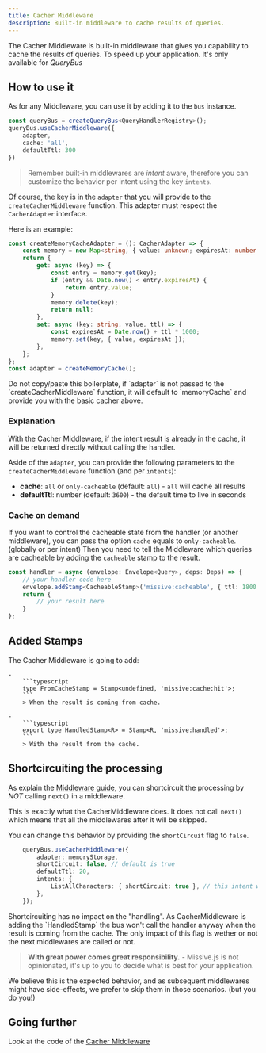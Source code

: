 ```yaml
---
title: Cacher Middleware
description: Built-in middleware to cache results of queries.
---
```



The Cacher Middleware is built-in middleware that gives you capability to cache the results of queries. To speed up your application.
It's only available for _QueryBus_

## How to use it

As for any Middleware, you can use it by adding it to the `bus` instance.

```typescript
const queryBus = createQueryBus<QueryHandlerRegistry>();
queryBus.useCacherMiddleware({
    adapter,
    cache: 'all',
    defaultTtl: 300
})
```

> Remember built-in middlewares are _intent_ aware, therefore you can customize the behavior per intent using the key `intents`.

Of course, the key is in the `adapter` that you will provide to the `createCacherMiddleware` function. 
This adapter must respect the `CacherAdapter` interface.

Here is an example: 

```typescript
const createMemoryCacheAdapter = (): CacherAdapter => {
    const memory = new Map<string, { value: unknown; expiresAt: number }>();
    return {
        get: async (key) => {
            const entry = memory.get(key);
            if (entry && Date.now() < entry.expiresAt) {
                return entry.value;
            }
            memory.delete(key);
            return null;
        },
        set: async (key: string, value, ttl) => {
            const expiresAt = Date.now() + ttl * 1000;
            memory.set(key, { value, expiresAt });
        },
    };
};
const adapter = createMemoryCache();
```
<Aside title="We got you cover!" type="tip">
Do not copy/paste this boilerplate, if `adapter` is not passed to the `createCacherMiddleware` function,
it will default to `memoryCache` and provide you with the basic cacher above.
</Aside>

### Explanation

With the Cacher Middleware, if the intent result is already in the cache, it will be returned directly without
calling the handler.

Aside of the `adapter`, you can provide the following parameters to the `createCacherMiddleware` function (and per `intents`):
- **cache**: `all` or `only-cacheable` (default: `all`) - `all` will cache all results
- **defaultTtl**: number (default: `3600`) - the default time to live in seconds

### Cache on demand

If you want to control the cacheable state from the handler (or another middleware), you can pass the option `cache` equals to `only-cacheable`. (globally or per intent)
Then you need to tell the Middleware which queries are cacheable by adding the `cacheable` stamp to the result. 

```typescript
const handler = async (envelope: Envelope<Query>, deps: Deps) => {
    // your handler code here
    envelope.addStamp<CacheableStamp>('missive:cacheable', { ttl: 1800 });
    return {
        // your result here
    }
};
```

## Added Stamps 

The Cacher Middleware is going to add:

    -     
        ```typescript
        type FromCacheStamp = Stamp<undefined, 'missive:cache:hit'>;
        ```
        > When the result is coming from cache.

    -    
        ```typescript
        export type HandledStamp<R> = Stamp<R, 'missive:handled'>;
        ```
        > With the result from the cache.  


## Shortcircuiting the processing

As explain the [Middleware guide](/missive.js/guides/middlewares#breaking-the-chain-of-middlewares), you can shortcircuit the processing by _NOT_ calling `next()` in a middleware.

This is exactly what the CacherMiddleware does. It does not call `next()` which means that all the middlewares after it will be skipped. 

You can change this behavior by providing the `shortCircuit` flag to `false`.

```typescript
    queryBus.useCacherMiddleware({
        adapter: memoryStorage,
        shortCircuit: false, // default is true
        defaultTtl: 20,
        intents: {
            ListAllCharacters: { shortCircuit: true }, // this intent will skip all the middlewares after Cacher
        },
    });
```

<Aside title="Handling won't happen twice!" type="note">
Shortcircuiting has no impact on the "handling". As CacherMiddleware is adding the `HandledStamp` the bus won't call the handler anyway when the result is coming from the cache.
The only impact of this flag is wether or not the next middlewares are called or not.
</Aside>

> **With great power comes great responsibility.** - Missive.js is not opinionated, it's up to you to decide what is best for your application.

<Aside title="Why do we default to `shortCircuit: true`" type="tip">
We believe this is the expected behavior, and as subsequent middlewares might have side-effects, we prefer to skip them in those scenarios. (but you do you!)
</Aside>

## Going further

<div class='flex flex-row'>
    <span className='pr-2'>Look at the code of the </span>
    <a href="https://github.com/Missive-js/missive.js/tree/main/libs/missive.js/src/middlewares/cacher-middleware.ts" class="contents" target="_blank"><Icon name="github" class="mr-2"/>Cacher Middleware</a>
</div>
